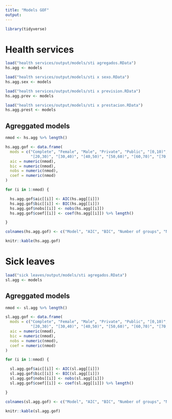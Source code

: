 ```yaml
---
title: "Models GOF"
output: 
---
```


```r
library(tidyverse)
```

# Health services

```r
load("health services/output/models/sti agregados.RData")
hs.agg <- models

load("health services/output/models/sti x sexo.RData")
hs.agg.sex <- models

load("health services/output/models/sti x prevision.RData")
hs.agg.prev <- models

load("health services/output/models/sti x prestacion.RData")
hs.agg.prest <- models

```

## Agreggated models

```r
nmod <- hs.agg %>% length()

hs.agg.gof <- data.frame(
  mods = c("Complete", "Female", "Male", "Private", "Public", "[0,10)", "[10,20)",
           "[20,30)", "[30,40)", "[40,50)", "[50,60)", "[60,70)", "[70,80)"),
  aic = numeric(nmod),
  bic = numeric(nmod),
  nobs = numeric(nmod), 
  coef = numeric(nmod)
)

for (i in 1:nmod) {

  hs.agg.gof$aic[[i]] <- AIC(hs.agg[[i]])
  hs.agg.gof$bic[[i]] <- BIC(hs.agg[[i]])
  hs.agg.gof$nobs[[i]] <- nobs(hs.agg[[i]])
  hs.agg.gof$coef[[i]] <- coef(hs.agg[[i]]) %>% length()

}

colnames(hs.agg.gof) <- c("Model", "AIC", "BIC", "Number of groups", "Number of coefficients")

knitr::kable(hs.agg.gof)
```

# Sick leaves

```r
load("sick leaves/output/models/sti agregados.RData")
sl.agg <- models

```

## Agreggated models

```r
nmod <- sl.agg %>% length()

sl.agg.gof <- data.frame(
  mods = c("Complete", "Female", "Male", "Private", "Public", "[0,10)", "[10,20)",
           "[20,30)", "[30,40)", "[40,50)", "[50,60)", "[60,70)", "[70,80)"),
  aic = numeric(nmod),
  bic = numeric(nmod),
  nobs = numeric(nmod), 
  coef = numeric(nmod)
)

for (i in 1:nmod) {

  sl.agg.gof$aic[[i]] <- AIC(sl.agg[[i]])
  sl.agg.gof$bic[[i]] <- BIC(sl.agg[[i]])
  sl.agg.gof$nobs[[i]] <- nobs(sl.agg[[i]])
  sl.agg.gof$coef[[i]] <- coef(sl.agg[[i]]) %>% length()

}

colnames(sl.agg.gof) <- c("Model", "AIC", "BIC", "Number of groups", "Number of coefficients")

knitr::kable(sl.agg.gof)
```